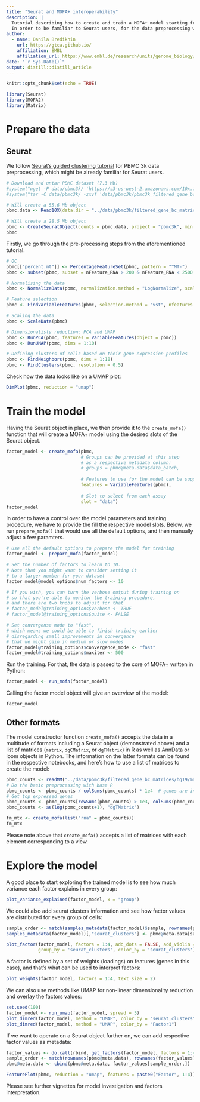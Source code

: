 ```yaml
---
title: "Seurat and MOFA+ interoperability"
description: |
  Tutorial describing how to create and train a MOFA+ model starting from a Seurat object or a list of matrices.
  In order to be familiar to Seurat users, for the data preprocessing we follow Seurat's guided clustering tutorial.
author:
  - name: Danila Bredikhin
    url: https://gtca.github.io/
    affiliation: EMBL
    affiliation_url: https://www.embl.de/research/units/genome_biology/stegle/members/
date: "`r Sys.Date()`"
output: distill::distill_article
---
```


```r
knitr::opts_chunk$set(echo = TRUE)
```

```r
library(Seurat)
library(MOFA2)
library(Matrix)
```

# Prepare the data

## Seurat

We follow [Seurat's guided clustering tutorial](https://satijalab.org/seurat/v3.0/pbmc3k_tutorial.html) for PBMC 3k data preprocessing, which might be already familiar for Seurat users.

```r
# Download and untar PBMC dataset (7.3 Mb)
#system("wget -P data/pbmc3k/ 'https://s3-us-west-2.amazonaws.com/10x.files/samples/cell/pbmc3k/pbmc3k_filtered_gene_bc_matrices.tar.gz'")
#system("tar -C data/pbmc3k/ -zxvf 'data/pbmc3k/pbmc3k_filtered_gene_bc_matrices.tar.gz'")

# Will create a 55.6 Mb object
pbmc.data <- Read10X(data.dir = "../data/pbmc3k/filtered_gene_bc_matrices/hg19/")

# Will create a 28.5 Mb object
pbmc <- CreateSeuratObject(counts = pbmc.data, project = "pbmc3k", min.cells = 10, min.features = 200)
pbmc
```

Firstly, we go through the pre-processing steps from the aforementioned tutorial.

```r
# QC
pbmc[["percent.mt"]] <- PercentageFeatureSet(pbmc, pattern = "^MT-")
pbmc <- subset(pbmc, subset = nFeature_RNA > 200 & nFeature_RNA < 2500 & percent.mt < 5)

# Normalising the data
pbmc <- NormalizeData(pbmc, normalization.method = "LogNormalize", scale.factor = 10000)

# Feature selection
pbmc <- FindVariableFeatures(pbmc, selection.method = "vst", nfeatures = 1000)

# Scaling the data
pbmc <- ScaleData(pbmc)

# Dimensionalisty reduction: PCA and UMAP
pbmc <- RunPCA(pbmc, features = VariableFeatures(object = pbmc))
pbmc <- RunUMAP(pbmc, dims = 1:10)

# Defining clusters of cells based on their gene expression profiles
pbmc <- FindNeighbors(pbmc, dims = 1:10)
pbmc <- FindClusters(pbmc, resolution = 0.5)
```

Check how the data looks like on a UMAP plot:

```r
DimPlot(pbmc, reduction = "umap")
```



# Train the model

Having the Seurat object in place, we then provide it to the `create_mofa()` function that will create a MOFA+ model using the desired slots of the Seurat object.

```r
factor_model <- create_mofa(pbmc,
                            # Groups can be provided at this step
                            # as a respective metadata column:
                            # groups = pbmc@meta.data$data_batch,
                            
                            # Features to use for the model can be supplied via `features` argument:
                            features = VariableFeatures(pbmc),
                            
                            # Slot to select from each assay
                            slot = "data")
factor_model
```

In order to have a control over the model parameters and training procedure, we have to provide the fill the respective model slots. Below, we run `prepare_mofa()` that would use all the default options, and then manually adjust a few paramters.

```r
# Use all the default options to prepare the model for training
factor_model <- prepare_mofa(factor_model)

# Set the number of factors to learn to 10.
# Note that you might want to consider setting it
# to a larger number for your dataset
factor_model@model_options$num_factors <- 10

# If you wish, you can turn the verbose output during training on 
# so that you're able to monitor the training procedure,
# and there are two knobs to adjust for that
# factor_model@training_options$verbose <- TRUE
# factor_model@training_options$quite <- FALSE

# Set convergense mode to "fast",
# which means we could be able to finish training earlier
# disregarding small improvements in convergence
# that we might gain in medium or slow modes
factor_model@training_options$convergence_mode <- "fast"
factor_model@training_options$maxiter <- 500
```

Run the training. For that, the data is passed to the core of MOFA+ written in Python:

```r
factor_model <- run_mofa(factor_model)
```

Calling the factor model object will give an overview of the model:

```r
factor_model
```


## Other formats

The model constructor function `create_mofa()` accepts the data in a multitude of formats including a Seurat object (demonstrated above) and a list of matrices (`matrix`, `dgCMatrix`, or `dgTMatrix`) in R as well as AnnData or loom objects in Python. The information on the latter formats can be found in the respective notebooks, and here's how to use a list of matrices to create the model:

```r
pbmc_counts <- readMM("../data/pbmc3k/filtered_gene_bc_matrices/hg19/matrix.mtx")
# Do the basic preprocessing with base R
pbmc_counts <- pbmc_counts / colSums(pbmc_counts) * 1e4  # genes are in rows
# Get top expressed genes
pbmc_counts <- pbmc_counts[rowSums(pbmc_counts) > 1e3, colSums(pbmc_counts) < 3*1e4]
pbmc_counts <- as(log(pbmc_counts+1), "dgTMatrix")

fm_mtx <- create_mofa(list("rna" = pbmc_counts))
fm_mtx
```

Please note above that `create_mofa()` accepts a list of matrices with each element corresponding to a view.


# Explore the  model

A good place to start exploring the trained model is to see how much variance each factor explains in every group:

```r
plot_variance_explained(factor_model, x = "group")
```

We could also add seurat clusters information and see how factor values are distributed for every group of cells:

```r
sample_order <- match(samples_metadata(factor_model)$sample, rownames(pbmc@meta.data))
samples_metadata(factor_model)[,"seurat_clusters"] <- pbmc@meta.data[sample_order,"seurat_clusters"]

plot_factor(factor_model, factors = 1:4, add_dots = FALSE, add_violin = TRUE, 
            group_by = 'seurat_clusters', color_by = 'seurat_clusters')
```

A factor is defined by a set of weights (loadings) on features (genes in this case), and that's what can be used to interpret factors:

```r
plot_weights(factor_model, factors = 1:4, text_size = 2)
```

We can also use methods like UMAP for non-linear dimensionality reduction and overlay the factors values:

```r
set.seed(100)
factor_model <- run_umap(factor_model, spread = 5)
plot_dimred(factor_model, method = "UMAP", color_by = "seurat_clusters")
plot_dimred(factor_model, method = "UMAP", color_by = "Factor1")
```

If we want to operate on a Seurat object further on, we can add respective factor values as metadata:

```r
factor_values <- do.call(rbind, get_factors(factor_model, factors = 1:4))
sample_order <- match(rownames(pbmc@meta.data), rownames(factor_values))
pbmc@meta.data <- cbind(pbmc@meta.data, factor_values[sample_order,])

FeaturePlot(pbmc, reduction = "umap", features = paste0("Factor", 1:4))
```


Please see further vignettes for model investigation and factors interpretation.
